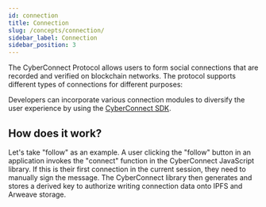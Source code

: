 ```yaml
---
id: connection
title: Connection
slug: /concepts/connection/
sidebar_label: Connection
sidebar_position: 3
---
```


The CyberConnect Protocol allows users to form social connections that are recorded and verified on blockchain networks. The protocol supports different types of connections for different purposes:


<ConnectCards />

Developers can incorporate various connection modules to diversify the user experience by using the [CyberConnect SDK](/cyberconnect-sdk/connect-with-sdk/).

## How does it work?

Let's take "follow" as an example. A user clicking the "follow" button in an application invokes the "connect" function in the CyberConnect JavaScript library. If this is their first connection in the current session, they need to manually sign the message. The CyberConnect library then generates and stores a derived key to authorize writing connection data onto IPFS and Arweave storage.
